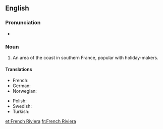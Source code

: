 ==English==
{{wikipedia}}

===Pronunciation===
* {{audio|en-us-french-riviera.ogg|Audio}}

===Noun===
{{en-noun|-|sg=[[French]] [[riviera|Riviera]]}}

# An area of the coast in southern France, popular with holiday-makers.

====Translations====
{{trans-top|French Riviera}}
* French: {{t+|fr|Côte d'Azur|f}}
* German: {{t+|de|Côte d'Azur|f}}
* Norwegian: {{t|no|Rivieraen}}
{{trans-mid}}
* Polish: {{t|pl|Lazurowe Wybrzeże|n}}
* Swedish: {{t|sv|Franska rivieran}}
* Turkish: {{t|tr|Fransız Rivierası}}
{{trans-bottom}}

[[et:French Riviera]]
[[fr:French Riviera]]